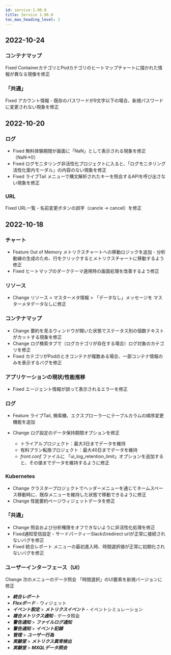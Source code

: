 ```yaml
---
id: service-1.90.0
title: Service 1.90.0
toc_max_heading_level: 2
---
```



## 2022-10-24

### コンテナマップ

<Status>Fixed</Status> ContainerカテゴリとPodカテゴリのヒートマップチャートに描かれた情報が異なる現像を修正

### 「共通」

<Status>Fixed</Status> <UI>アカウント情報</UI> - 既存のパスワードが9文字以下の場合、新規パスワードに変更されない現象を修正

## 2022-10-20

### ログ

-   <Status>Fixed</Status> 無料体験期間が画面に「NaN」として表示される現象を修正（NaN→0）
-   <Status>Fixed</Status> ログモニタリング非活性化プロジェクトに入ると、「ログモニタリング活性化案内モーダル」の内容のない現象を修正
-   <Status>Fixed</Status> <UI>ライブTail</UI> メニューで構文解析されたキーを照会するAPIを呼び出さない現象を修正

### URL

<Status>Fixed</Status> URL一覧 - 名前変更ボタンの誤字（cancle → cancel）を修正

## 2022-10-18

### チャート

-   <Status>Feature</Status> Out of Memory メトリクスチャートへの移動ロジックを追加 - 分析動線の生成のため、行をクリックするとメトリクスチャートに移動するよう修正
-   <Status>Fixed</Status> ヒートマップのダークテーマ適用時の画面処理を改善するよう修正

### リソース

-   <Status>Change</Status> <UI>リソース</UI> > <UI>マスターメタ情報</UI> > 「データなし」メッセージを <UI>マスターメタデータなし</UI>に修正

### コンテナマップ

-   <Status>Change</Status> 要約を見るウィンドウが開いた状態でステータス別の個数テキストがカットする現象を修正
-   <Status>Change</Status> ログ検索タブで（ログカテゴリが存在する場合）ログ対象のカテゴリを修正
-   <Status>Fixed</Status> カテゴリがPodのときコンテナが複数ある場合、一部コンテナ情報のみを表示するバグを修正

### アプリケーションの現状/性能推移

-   <Status>Fixed</Status> エージェント情報が誤って表示されるエラーを修正

### ログ

-   <Status>Feature</Status> <UI>ライブTail</UI>, <UI>検索機</UI>、<UI>エクスプローラー</UI>にテーブルカラムの順序変更機能を追加
-   <Status>Change</Status> ログ設定のデータ保持期間オプションを修正

    -   トライアルプロジェクト：最大3日までデータを維持
    -   有料プラン転換プロジェクト：最大40日までデータを維持
    -   _front.conf_ ファイルに 「ui_log_retention_limit」オプションを追加すると、その値までデータを維持するように修正

### Kubernetes

-   <Status>Change</Status> クラスタープロジェクトでヘッダーメニューを通じてネームスペース移動時に、既存メニューを維持した状態で移動できるように修正
-   <Status>Change</Status> 性能要約ページウィジェットデータを修正

### 「共通」

-   <Status>Change</Status> 照会および分析権限をオフできないように非活性化処理を修正
-   <Status>Fixed</Status>通知受信設定 - サードパーティーSlackのredirect urlが正常に接続されないバグを修正
-   <Status>Fixed</Status> <UI>統合レポート</UI> メニューの最初進入時、時間選択値が正常に初期化されないバグを修正

### ユーザーインターフェース（UI）

<Status>Change</Status> 次のメニューのデータ照会 「<UI>時間選択</UI>」のUI要素を新規バージョンに修正

-   **_統合レポート_**
-   **_Flexボード_** - ウィジェット
-   **_イベント設定_** > **_メトリクスイベント_** - イベントシミュレーション
-   **_複合メトリクス通知_** - データ照会
-   **_警告通知_** > **_ファイルログ通知_**
-   **_警告通知_** > **_イベント記録_**
-   **_管理_** > **_ユーザー行為_**
-   **_実験室_** > **_メトリクス異常検出_**
-   **_実験室_** > **_MXQLデータ照会_**
